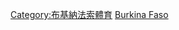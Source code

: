 {{Commons cat|Association football in Burkina Faso}}

[[Category:布基納法索體育|Category:布基納法索體育]]
[[Category:非洲各國足球|Burkina Faso]]